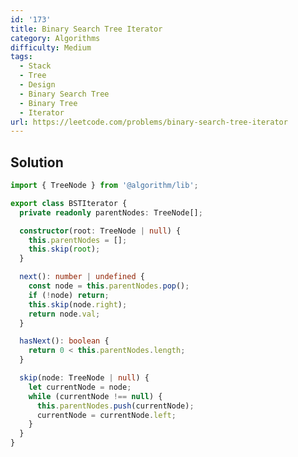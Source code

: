 ```yaml
---
id: '173'
title: Binary Search Tree Iterator
category: Algorithms
difficulty: Medium
tags:
  - Stack
  - Tree
  - Design
  - Binary Search Tree
  - Binary Tree
  - Iterator
url: https://leetcode.com/problems/binary-search-tree-iterator
---
```


## Solution

```typescript showLineNumbers
import { TreeNode } from '@algorithm/lib';

export class BSTIterator {
  private readonly parentNodes: TreeNode[];

  constructor(root: TreeNode | null) {
    this.parentNodes = [];
    this.skip(root);
  }

  next(): number | undefined {
    const node = this.parentNodes.pop();
    if (!node) return;
    this.skip(node.right);
    return node.val;
  }

  hasNext(): boolean {
    return 0 < this.parentNodes.length;
  }

  skip(node: TreeNode | null) {
    let currentNode = node;
    while (currentNode !== null) {
      this.parentNodes.push(currentNode);
      currentNode = currentNode.left;
    }
  }
}
```
